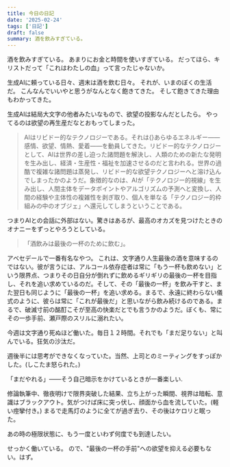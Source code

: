 ```yaml
---
title: 今日の日記
date: '2025-02-24'
tags: ['日記']
draft: false
summary: 酒を飲みすぎている。
---
```

酒を飲みすぎている。
あまりにお金と時間を使いすぎている。
だってほら、キリストだって「これはわたしの血」って言ったじゃないか。

生成AIに頼っている日々、週末は酒を飲む日々。  それが、いまのぼくの生活だ。
こんなんでいいやと思うがなんとなく飽きてきた。
そして飽きてきた理由もわかってきた。

生成AIは結局大文字の他者みたいなもので、欲望の投影なんだとしたら。
やってるのは欲望の再生産だなとおもってしまった。

> AIはリビドー的なテクノロジーである。それは{}あらゆるエネルギー——感情、欲望、情熱、愛着——を動員してきた。リビドー的なテクノロジーとして、AIは世界の差し迫った諸問題を解決し、人類のための新たな発明を生み出し、経済・生産性・福祉を加速させるのだと言われる。世界の過酷で複雑な諸問題は蒸発し、リビドー的な欲望テクノロジーへと溶け込んでしまったかのようだ。象徴的なのは、AIが「テクノロジー的視線」を生み出し、人間主体をデータポイントやアルゴリズムの予測へと変換し、人間の経験や主体性の複雑性を剥ぎ取り、個人を単なる「テクノロジー的枠組みの中のオブジェ」へ還元してしまうということである。

つまりAIとの会話に外部はない。驚きはあるが、最高のオカズを見つけたときのオナニーをずっとやろうとしている。



> 「酒飲みは最後の一杯のために飲む」。

アベセデールで一番有名なやつ。
  これは、文字通り人生最後の酒を意味するのではない。彼が言うには、アルコール依存症者は常に「もう一杯も飲めない」という限界点、つまりその日自分が倒れずに飲めるギリギリの最後の一杯を目指し、それを追い求めているのだ。そして、その「最後の一杯」を飲み干すと、また翌日も同じように「最後の一杯」を追い求める。まるで、永遠に終わらない儀式のように、彼らは常に「これが最後だ」と思いながら飲み続けるのである。まるで、破滅寸前の酩酊こそが至高の快楽だとでも言うかのようだ。ぼくも、常にその一歩手前、瀬戸際のスリルに溺れたい。

今週は文字通り死ぬほど働いた。毎日１２時間。それでも「まだ足りない」と叫んでいる。狂気の沙汰だ。

週後半には思考ができなくなっていた。当然、上司とのミーティングをすっぽかした。(しこたま怒られた。)

「まだやれる」——そう自己暗示をかけているときが一番楽しい.

修論執筆中、徹夜明けで限界突破した結果、立ち上がった瞬間、視界は暗転、意識はブラックアウト。気がつけば床に突っ伏し、顔面から血を流していた。(軽い痙攣付き。)  まるで走馬灯のように全てが過ぎ去り、その後はケロリと眠った。

あの時の極限状態に、もう一度といわず何度でも到達したい。

せっかく働いている。  ので、"最後の一杯の手前"への欲望を抑える必要もない。はず。

